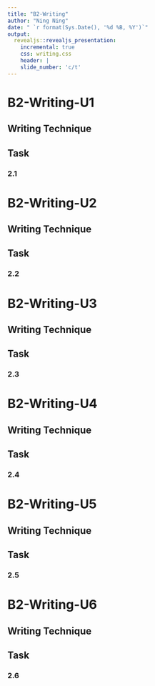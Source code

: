 ```yaml
---
title: "B2-Writing"
author: "Ning Ning"
date: " `r format(Sys.Date(), '%d %B, %Y')`"
output:
  revealjs::revealjs_presentation:
    incremental: true
    css: writing.css
    header: |
    slide_number: 'c/t'
---
```


# B2-Writing-U1

## Writing Technique

## Task
### 2.1

# B2-Writing-U2

## Writing Technique

## Task
### 2.2

# B2-Writing-U3

## Writing Technique

## Task
### 2.3

# B2-Writing-U4

## Writing Technique

## Task
### 2.4

# B2-Writing-U5

## Writing Technique

## Task
### 2.5

# B2-Writing-U6

## Writing Technique

## Task
### 2.6

